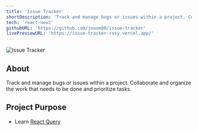 ```yaml
---
title: 'Issue Tracker'
shortDescription: 'Track and manage bugs or issues within a project. Collaborate and organize the work that needs to be done and prioritize tasks.'
tech: 'react-next'
githubURL: 'https://github.com/joaom00/issue-tracker'
livePreviewURL: 'https://issue-tracker-rosy.vercel.app/'
---
```


<img src="https://raw.githubusercontent.com/joaom00/issue-tracker/main/.github/banner.png" alt="Issue Tracker" />

## About

Track and manage bugs or issues within a project. Collaborate and organize the work that needs to be done and prioritize tasks.

## Project Purpose

- Learn [React Query](https://tanstack.com/query/v4)
